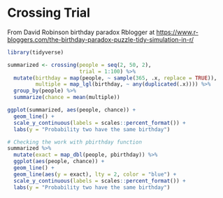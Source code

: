 # Crossing Trial {#crossingtrial}

From David Robinson birthday paradox Rblogger at <https://www.r-bloggers.com/the-birthday-paradox-puzzle-tidy-simulation-in-r/>

```r
library(tidyverse)
```


```r
summarized <- crossing(people = seq(2, 50, 2),
                       trial = 1:100) %>%
  mutate(birthday = map(people, ~ sample(365, .x, replace = TRUE)),
         multiple = map_lgl(birthday, ~ any(duplicated(.x)))) %>%
  group_by(people) %>%
  summarize(chance = mean(multiple))

ggplot(summarized, aes(people, chance)) +
  geom_line() +
  scale_y_continuous(labels = scales::percent_format()) +
  labs(y = "Probability two have the same birthday")

# Checking the work with pbirthday function
summarized %>% 
  mutate(exact = map_dbl(people, pbirthday)) %>% 
  ggplot(aes(people, chance)) +
  geom_line() +
  geom_line(aes(y = exact), lty = 2, color = "blue") +
  scale_y_continuous(labels = scales::percent_format()) +
  labs(y = "Probability two have the same birthday")
```

